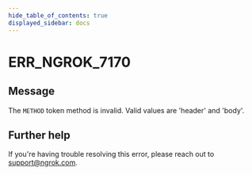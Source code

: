 ```yaml
---
hide_table_of_contents: true
displayed_sidebar: docs
---
```



# ERR_NGROK_7170

## Message

The `METHOD` token method is invalid. Valid values are 'header' and 'body'.

<ErrorDetails error="err_ngrok_7170" />

## Further help

If you're having trouble resolving this error, please reach out to [support@ngrok.com](mailto:support@ngrok.com?subject=Help%20with%20ERR_NGROK_7170).
